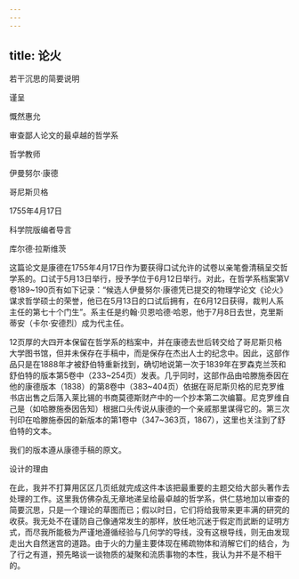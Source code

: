 ```yaml
---
---
---
```

title: 论火
---




若干沉思的简要说明

谨呈

慨然惠允

审查鄙人论文的最卓越的哲学系

哲学教师

伊曼努尔·康德

哥尼斯贝格

1755年4月17日





科学院版编者导言


库尔德·拉斯维茨

这篇论文是康德在1755年4月17日作为要获得口试允许的试卷以亲笔誊清稿呈交哲学系的。口试于5月13日举行，授予学位于6月12日举行。对此，在哲学系档案第V卷189~190页有如下记录：“候选人伊曼努尔·康德凭已提交的物理学论文《论火》谋求哲学硕士的荣誉，他已在5月13日的口试后拥有，在6月12日获得，裁判人系主任的第七十个门生”。系主任是约翰·贝恩哈德·哈恩，他于7月8日去世，克里斯蒂安（卡尔·安德烈）成为代主任。

12页厚的大四开本保留在哲学系的档案中，并在康德去世后转交给了哥尼斯贝格大学图书馆，但并未保存在手稿中，而是保存在杰出人士的纪念中。因此，这部作品只是在1888年才被舒伯特重新找到，确切地说第一次于1839年在罗森克兰茨和舒伯特的版本第5卷中（233~254页）发表。几乎同时，这部作品由哈滕施泰因在他的康德版本（1838）的第8卷中（383~404页）依据在哥尼斯贝格的尼克罗维书店出售之后落入莱比锡的书商莫德斯财产中的一个抄本第二次编纂。尼克罗维自己是（如哈滕施泰因告知）根据口头传说从康德的一个亲戚那里谋得它的。第三次刊印在哈滕施泰因的新版本的第1卷中（347~363页，1867），这里也关注到了舒伯特的文本。

我们的版本遵从康德手稿的原文。





设计的理由


在此，我并不打算用区区几页纸就完成这件本该把最重要的主题交给大部头著作去处理的工作。这里我仿佛杂乱无章地递呈给最卓越的哲学系，供仁慈地加以审查的简要沉思，只是一个理论的草图而已；假以时日，它们将给我带来更丰满的研究的收获。我无处不在谨防自己像通常发生的那样，放任地沉迷于假定而武断的证明方式，而尽我所能极为严谨地遵循经验与几何学的导线，没有这根导线，则无由发现走出大自然迷宫的道路。由于火的力量主要体现在稀疏物体和消解它们的结合，为了行之有道，预先略谈一谈物质的凝聚和流质事物的本性，我认为并不是不相干的。